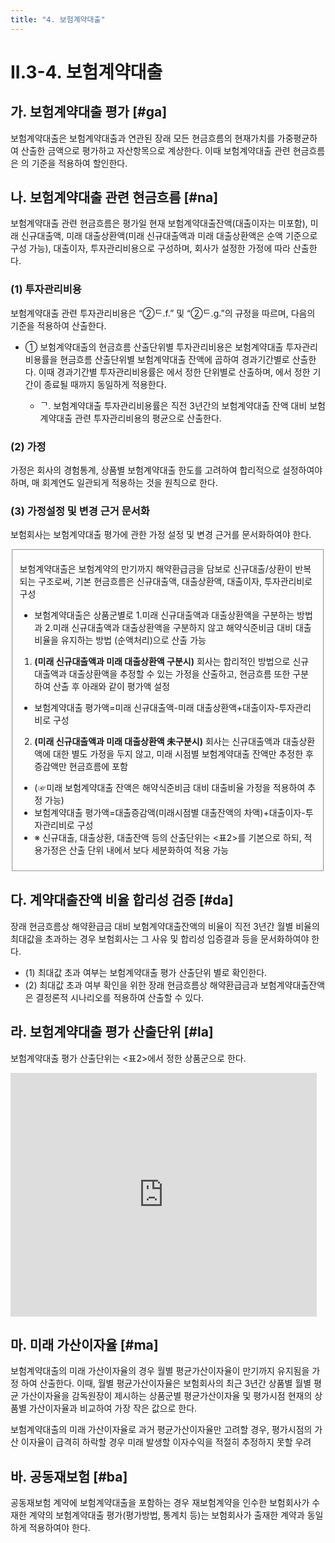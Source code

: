 ```yaml
---
title: "4. 보험계약대출"
---
```


# II.3-4. 보험계약대출

## 가. 보험계약대출 평가 [#ga]

보험계약대출은 보험계약대출과 연관된 장래 모든 현금흐름의 현재가치를 가중평균하여 산출한 금액으로 평가하고 자산항목으로 계상한다. 이때 보험계약대출 관련 현금흐름은 <OverlayDemo id="250"/>의 기준을 적용하여 할인한다.

## 나. 보험계약대출 관련 현금흐름 [#na]

보험계약대출 관련 현금흐름은 평가일 현재 보험계약대출잔액(대출이자는 미포함), 미래 신규대출액, 미래 대출상환액(미래 신규대출액과 미래 대출상환액은 순액 기준으로 구성 가능), 대출이자, 투자관리비용으로 구성하며, 회사가 설정한 가정에 따라 산출한다.
### (1) 투자관리비용
보험계약대출 관련 투자관리비용은 <OverlayDemo id="232_나5"/>“②ᄃ.f.” 및 “②ᄃ.g.”의 규정을 따르며, 다음의 기준을 적용하여 산출한다.
- ① 보험계약대출의 현금흐름 산출단위별 투자관리비용은 보험계약대출 투자관리비용률을 현금흐름 산출단위별 보험계약대출 잔액에 곱하여 경과기간별로 산출한다. 이때 경과기간별 투자관리비용률은 <OverlayDemo id="232_나1"/>에서 정한 단위별로 산출하며, <OverlayDemo id="232_나4"/>에서 정한 기간이 종료될 때까지 동일하게 적용한다.
  - ᄀ. 보험계약대출 투자관리비용률은 직전 3년간의 보험계약대출 잔액 대비 보험계약대출 관련 투자관리비용의 평균으로 산출한다.

### (2) 가정
가정은 회사의 경험통계, 상품별 보험계약대출 한도를 고려하여 합리적으로 설정하여야 하며, 매 회계연도 일관되게 적용하는 것을 원칙으로 한다.
### (3) 가정설정 및 변경 근거 문서화
보험회사는 보험계약대출 평가에 관한 가정 설정 및 변경 근거를 문서화하여야 한다.

<Fieldset legend = "보험계약대출 평가방법" toggleable>

보험계약대출은 보험계약의 만기까지 해약환급금을 담보로 신규대출/상환이 반복되는 구조로써, 기본 현금흐름은 신규대출액, 대출상환액, 대출이자, 투자관리비로 구성
- 보험계약대출은 상품군별로 1.미래 신규대출액과 대출상환액을 구분하는 방법과 2.미래 신규대출액과 대출상환액을 구분하지 않고 해약식준비금 대비 대출비율을 유지하는 방법 (순액처리)으로 산출 가능

1. **(미래 신규대출액과 미래 대출상환액 구분시)** 회사는 합리적인 방법으로 신규대출액과 대출상환액을 추정할 수 있는 가정을 산출하고, 현금흐름 또한 구분하여 산출 후 아래와 같이 평가액 설정
- 보험계약대출 평가액=미래 신규대출액-미래 대출상환액+대출이자-투자관리비로 구성
2. **(미래 신규대출액과 미래 대출상환액 未구분시)** 회사는 신규대출액과 대출상환액에 대한 별도 가정을 두지 않고, 미래 시점별 보험계약대출 잔액만 추정한 후 증감액만 현금흐름에 포함
- (☞미래 보험계약대출 잔액은 해약식준비금 대비 대출비율 가정을 적용하여 추정 가능)
- 보험계약대출 평가액=대출증감액(미래시점별 대출잔액의 차액)+대출이자-투자관리비로 구성
- ※ 신규대출, 대출상환, 대출잔액 등의 산출단위는 \<표2>를 기본으로 하되, 적용가정은 산출 단위 내에서 보다 세분화하여 적용 가능

<CenterImg src ="/kics/234_1.png" />
</Fieldset>



## 다. 계약대출잔액 비율 합리성 검증 [#da]

장래 현금흐름상 해약환급금 대비 보험계약대출잔액의 비율이 직전 3년간 월별 비율의 최대값을 초과하는 경우 보험회사는 그 사유 및 합리성 입증결과 등을 문서화하여야 한다.
- (1) 최대값 초과 여부는 보험계약대출 평가 산출단위 별로 확인한다.
- (2) 최대값 초과 여부 확인을 위한 장래 현금흐름상 해약환급금과 보험계약대출잔액은 결정론적 시나리오를 적용하여 산출할 수 있다.


## 라. 보험계약대출 평가 산출단위 [#la]

보험계약대출 평가 산출단위는 \<표2>에서 정한 상품군으로 한다.

<iframe
  width="490"
  height="390"
  frameborder="0"
  scrolling="no"
  title=""
  src="https://docs.google.com/spreadsheets/d/e/2PACX-1vS0XRomFHnFmSo7g5AGXULeCeBGUf4mrVYenxp2H2P7I7IMCOJ8lI8uX8m4fx90J6jPhlnD58ATQPYa/pubhtml?gid=1547326658&amp;range=table2&amp;single=true&amp;widget=true&amp;headers=false">
</iframe>



## 마. 미래 가산이자율 [#ma]

보험계약대출의 미래 가산이자율의 경우 월별 평균가산이자율이 만기까지 유지됨을 가정 하여 산출한다. 이때, 월별 평균가산이자율은 보험회사의 최근 3년간 상품별 월별 평균 가산이자율을 감독원장이 제시하는 상품군별 평균가산이자율 및 평가시점 현재의 상품별 가산이자율과 비교하여 가장 작은 값으로 한다.

<Accordion title="보험계약대출의 미래 가산이자율 계산 시 평가시점 현재의 상품별 가산이자율을 비교하는 이유">

보험계약대출의 미래 가산이자율로 과거 평균가산이자율만 고려할 경우, 평가시점의 가산 이자율이 급격히 하락할 경우 미래 발생할 이자수익을 적절히 추정하지 못할 우려
</Accordion>


## 바. 공동재보험 [#ba]

공동재보험 계약에 보험계약대출을 포함하는 경우 재보험계약을 인수한 보험회사가 수재한 계약의 보험계약대출 평가(평가방법, 통계치 등)는 보험회사가 출재한 계약과 동일하게 적용하여야 한다.
